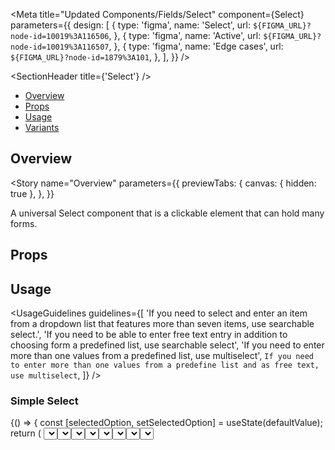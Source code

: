 
<Meta
  title="Updated Components/Fields/Select"
  component={Select}
  parameters={{
    design: [
      {
        type: 'figma',
        name: 'Select',
        url: `${FIGMA_URL}?node-id=10019%3A116506`,
      },
      {
        type: 'figma',
        name: 'Active',
        url: `${FIGMA_URL}?node-id=10019%3A116507`,
      },
      {
        type: 'figma',
        name: 'Edge cases',
        url: `${FIGMA_URL}?node-id=1879%3A101`,
      },
    ],
  }}
/>

<SectionHeader title={'Select'} />

- [Overview](#overview)
- [Props](#props)
- [Usage](#usage)
- [Variants](#variants)

## Overview

<Story
  name="Overview"
  parameters={{
    previewTabs: {
      canvas: { hidden: true },
    },
  }}
>
  <Overview>
    A universal Select component that is a clickable element that can hold many forms.
  </Overview>
</Story>

## Props

<Props of={Select} />

## Usage

<UsageGuidelines
  guidelines={[
    'If you need to select and enter an item from a dropdown list that features more than seven items, use searchable select.',
    'If you need to be able to enter free text entry in addition to choosing form a predefined list, use searchable select',
    'If you need to enter more than one values from a predefined list, use multiselect',
    `If you need to enter more than one values from a predefine list and as free text, use multiselect`,
  ]}
/>

<SubsectionHeader title="Variants" />

### Simple Select

<Preview>
  <Story name="Simple Select">
    <Stack height={350}>
      <Function>
        {() => {
          const [selectedOption, setSelectedOption] = useState(defaultValue);
          return (
            <Select
              isSearchable={false}
              selectedOption={selectedOption}
              onChange={setSelectedOption}
              label={'Select'}
              options={options}
            />
          );
        }}
      </Function>
    </Stack>
  </Story>
</Preview>

### Searchable Select

<Preview>
  <Story name="Searchable Select">
    <Stack height={300}>
      <Function>
        {() => {
          const [selectedOption, setSelectedOption] = useState(defaultValue);
          return (
            <Select
              label={'Select'}
              options={options}
              selectedOption={selectedOption}
              onChange={setSelectedOption}
              isCreatable={boolean('isCreatable', false)}
              isVirtualized={boolean('isVirtualized', true)}
            />
          );
        }}
      </Function>
    </Stack>
  </Story>
</Preview>

### Select with uncontrolled state

<Preview>
  <Story name="Select with uncontrolled state" parameters={{ decorators: [withKnobs] }}>
    <Stack height={350}>
      <StatefulSelect
        label={'Select'}
        status={{
          type: 'normal',
          hintMessage: text(
            'Custom Hint Message',
            'This is a select with uncontrolled value, see code for more'
          ),
        }}
        options={options}
        selectedOption={defaultValue}
      />
    </Stack>
  </Story>
</Preview>

### Simple Select with Groups

Simple select component with grouped data and searchable input

<Preview>
  <Story name="Simple Select with Groups">
    <Stack height={350}>
      <Function>
        {() => {
          const [selectedOption, setSelectedOption] = useState(defaultValue);
          return (
            <Select
              label={'Group Select'}
              hasHighlightSearch
              selectedOption={selectedOption}
              onChange={setSelectedOption}
              options={groupOptions}
            />
          );
        }}
      </Function>
    </Stack>
  </Story>
</Preview>

### Select with Async Search

Select that support asynchronous fetching, with loading status

<Preview>
  <Story name="Select with Async Search">
    <SelectShowcase />
  </Story>
</Preview>

### Select with edge case

Select cases where it gets to minimum and maximum width based on options <br />

1. max width of floating menu to 620 and then ellipsis <br />
2. max width with smaller floating menu content that set to max
3. min size (150px) for both

<Preview>
  <Story name="Select with edge case">
    <EdgeCasesSelectShowcase />
  </Story>
</Preview>

### MultiSelect

A Select component with multiple selected options represented as Chips. <br/>

_. To initiate a MultiSelect, the `multi` prop must be set to `true`
_. In this variation the props: `leftIcon` and `size` are deprecated (`size` is always set to `md` by default). <br/>
_. Instead of the `selectedOption` prop we now use the `selectedOptions` prop (with type: `SelectOption[]`) .
_. When in MultiSelect, `onClear` prop refers to the all selected options deletion and `onOptionDelete` prop refers to single option deletion

<Preview>
  <Story name="MultiSelect">
    <MultiSelectShowcase
      isDisabled={boolean('isDisabled', false)}
      status={{
        type: select('Status', ['error', 'normal', 'read-only'], 'normal'),
        hintMessage: text('Hint/Error message', 'Message in Text Field'),
      }}
      hasSelectAllOption={boolean('hasSelectAllOption', false)}
      isCreatable={boolean('isCreatable', false)}
    />
  </Story>
</Preview>

### Select Statuses

Select with Statuses

<Preview>
  <Story name="Select Statuses" parameters={{ decorators: [withKnobs] }}>
    <Stack height={350}>
      <Function>
        {() => {
          const [selectedOption, setSelectedOption] = useState(defaultValue);
          return (
            <Select
              label={'Normal'}
              status={{
                type: 'normal',
                hintMessage: text('Custom Hint Message', 'Hint Message'),
              }}
              options={options}
              selectedOption={selectedOption}
              onChange={setSelectedOption}
              isCreatable={boolean('isCreatable', false)}
              isVirtualized={boolean('isVirtualized', true)}
            />
          );
        }}
      </Function>
      <Function>
        {() => {
          const [selectedOption, setSelectedOption] = useState(defaultValue);
          return (
            <Select
              label={'Error'}
              status={{
                type: 'error',
                hintMessage: text('Custom Error Message', 'Error Message'),
              }}
              options={options}
              selectedOption={selectedOption}
              onChange={setSelectedOption}
              isCreatable={boolean('isCreatable', false)}
              isVirtualized={boolean('isVirtualized', true)}
            />
          );
        }}
      </Function>
      <Function>
        {() => {
          const [selectedOption, setSelectedOption] = useState(defaultValue);
          return (
            <Select
              label={'Read-only'}
              status={{
                type: 'read-only',
                hintMessage: text('Custom Hint Message', 'Hint Message'),
              }}
              options={options}
              selectedOption={selectedOption}
              onChange={setSelectedOption}
              isCreatable={boolean('isCreatable', false)}
              isVirtualized={boolean('isVirtualized', true)}
            />
          );
        }}
      </Function>
    </Stack>
  </Story>
</Preview>

### Disabled Select

Select disabled with label

<Preview>
  <Story name="Disabled Select">
    <Stack>
      <Select
        isDisabled
        label={'Select'}
        options={options}
        status={{ type: 'normal', hintMessage: 'This field is disabled' }}
      />
    </Stack>
  </Story>
</Preview>

### Playground

<Preview>
  <Story name="Playground">
    <Stack height={350}>
      <Function>
        {() => {
          const [selectedOption, setSelectedOption] = useState(defaultValue);
          return (
            <Select
              label={text('Label', 'Select')}
              status={{
                type: select('Status', ['error', 'normal', 'read-only'], 'normal'),
                hintMessage: text('Hint/Error message', 'Message in Text Field'),
              }}
              isSearchable={boolean('isSearchable', false)}
              isDisabled={boolean('isDisabled', false)}
              options={options}
              selectedOption={selectedOption}
              onChange={setSelectedOption}
            />
          );
        }}
      </Function>
    </Stack>
  </Story>
</Preview>
